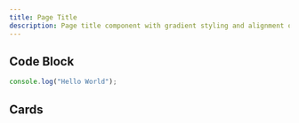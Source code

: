 ```yaml
---
title: Page Title
description: Page title component with gradient styling and alignment options
---
```



## Code Block

```js
console.log("Hello World");
```

<PageTitle
  title="Welcome to Domain UI"
  subtitle="A modern Next.js application with Supabase authentication and Polar.sh subscription management."
  headingVariant="gradient"
  alignment="center"
/>

<MyBadge />

## Cards

<Cards>
  <Card title="Learn more about Next.js" href="https://nextjs.org/docs" />
  <Card title="Learn more about Fumadocs" href="https://fumadocs.vercel.app" />
</Cards>
